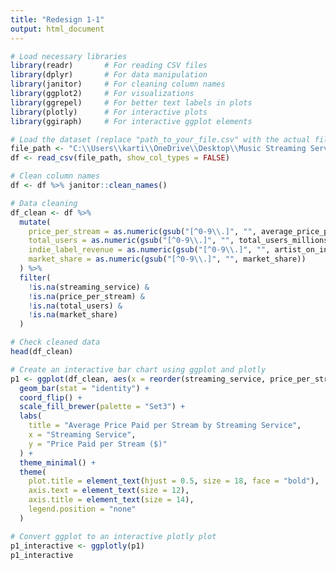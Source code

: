 ```yaml
---
title: "Redesign 1-1"
output: html_document
---
```


```r
# Load necessary libraries
library(readr)       # For reading CSV files
library(dplyr)       # For data manipulation
library(janitor)     # For cleaning column names
library(ggplot2)     # For visualizations
library(ggrepel)     # For better text labels in plots
library(plotly)      # For interactive plots
library(ggiraph)     # For interactive ggplot elements

# Load the dataset (replace "path_to_your_file.csv" with the actual file path)
file_path <- "C:\\Users\\karti\\OneDrive\\Desktop\\Music Streaming Services.csv"
df <- read_csv(file_path, show_col_types = FALSE)

# Clean column names
df <- df %>% janitor::clean_names()

# Data cleaning
df_clean <- df %>%
  mutate(
    price_per_stream = as.numeric(gsub("[^0-9\\.]", "", average_price_paid_per_stream)),
    total_users = as.numeric(gsub("[^0-9\\.]", "", total_users_millions)),
    indie_label_revenue = as.numeric(gsub("[^0-9\\.]", "", artist_on_indie_label_receives_per_play_2016)),
    market_share = as.numeric(gsub("[^0-9\\.]", "", market_share))
  ) %>%
  filter(
    !is.na(streaming_service) & 
    !is.na(price_per_stream) & 
    !is.na(total_users) & 
    !is.na(market_share)
  )

# Check cleaned data
head(df_clean)
```

```r
# Create an interactive bar chart using ggplot and plotly
p1 <- ggplot(df_clean, aes(x = reorder(streaming_service, price_per_stream), y = price_per_stream, fill = streaming_service)) +
  geom_bar(stat = "identity") +
  coord_flip() +
  scale_fill_brewer(palette = "Set3") +
  labs(
    title = "Average Price Paid per Stream by Streaming Service",
    x = "Streaming Service",
    y = "Price Paid per Stream ($)"
  ) +
  theme_minimal() +
  theme(
    plot.title = element_text(hjust = 0.5, size = 18, face = "bold"),
    axis.text = element_text(size = 12),
    axis.title = element_text(size = 14),
    legend.position = "none"
  )

# Convert ggplot to an interactive plotly plot
p1_interactive <- ggplotly(p1)
p1_interactive
```
